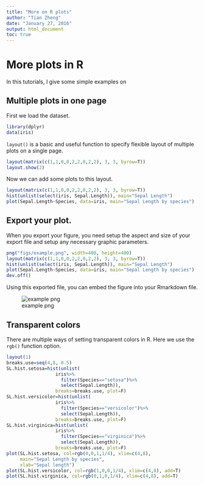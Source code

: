 ```yaml
---
title: "More on R plots"
author: "Tian Zheng"
date: "January 27, 2016"
output: html_document
toc: true
---
```


# More plots in R

In this tutorials, I give some simple examples on 

## Multiple plots in one page
First we load the dataset. 
```r
library(dplyr)
data(iris)
```

`layout()` is a basic and useful function to specify flexible layout of multiple plots on a single page. 

```r
layout(matrix(c(1,1,0,0,2,2,0,2,2), 3, 3, byrow=T))
layout.show(2)
```

Now we can add some plots to this layout. 
```r
layout(matrix(c(1,1,0,0,2,2,0,2,2), 3, 3, byrow=T))
hist(unlist(select(iris, Sepal.Length)), main="Sepal Length")
plot(Sepal.Length~Species, data=iris, main="Sepal Length by species")
```


## Export your plot. 
When you export your figure, you need setup the aspect and size of your export file and setup any necessary graphic parameters. 

```r
png("figs/example.png", width=400, height=400)
layout(matrix(c(1,1,0,0,2,2,0,2,2), 3, 3, byrow=T))
hist(unlist(select(iris, Sepal.Length)), main="Sepal Length")
plot(Sepal.Length~Species, data=iris, main="Sepal Length by species")
dev.off()
```

Using this exported file, you can embed the figure into your Rmarkdown file.

![example png](figs/example.png)

## Transparent colors
There are multiple ways of setting transparent colors in R. Here we use the `rgb()` function option. 

```r
layout(1)
breaks.use=seq(4,8, 0.5)
SL.hist.setosa=hist(unlist(
                  iris%>%
                    filter(Species=="setosa")%>%
                    select(Sepal.Length)),
                  breaks=breaks.use, plot=F)
SL.hist.versicolor=hist(unlist(
                  iris%>%
                    filter(Species=="versicolor")%>%
                    select(Sepal.Length)),
                  breaks=breaks.use, plot=F)
SL.hist.virginica=hist(unlist(
                  iris%>%
                    filter(Species=="virginica")%>%
                    select(Sepal.Length)),
                  breaks=breaks.use, plot=F)
plot(SL.hist.setosa, col=rgb(0,0,1,1/4), xlim=c(4,8), 
     main="Sepal Length by species",
     xlab="Sepal length")  
plot(SL.hist.versicolor, col=rgb(1,0,0,1/4), xlim=c(4,8), add=T)
plot(SL.hist.virginica, col=rgb(0,1,0,1/4), xlim=c(4,8), add=T)
```
